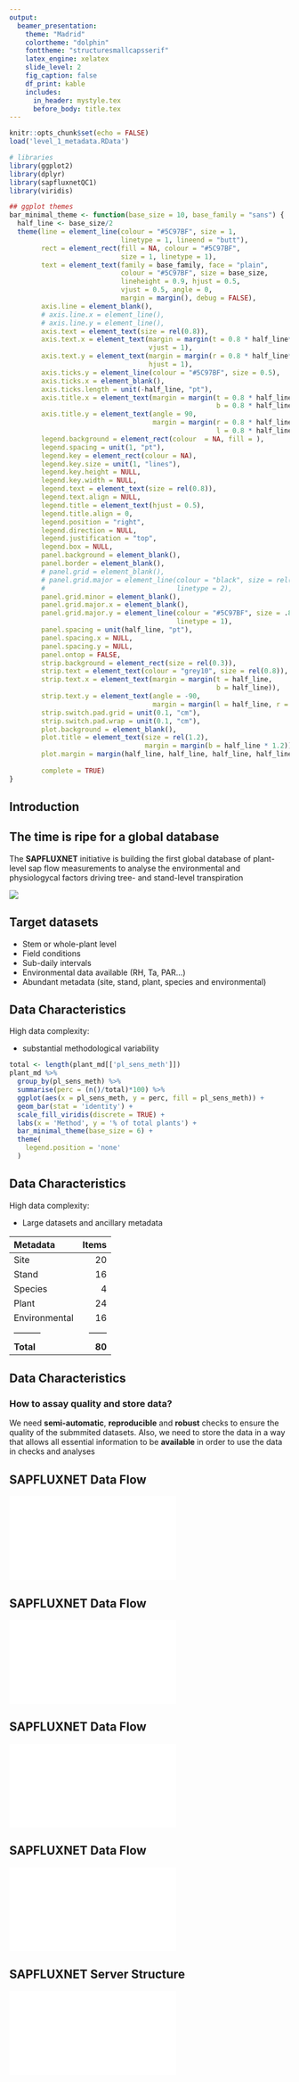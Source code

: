 ```yaml
---
output:
  beamer_presentation:
    theme: "Madrid"
    colortheme: "dolphin"
    fonttheme: "structuresmallcapsserif"
    latex_engine: xelatex
    slide_level: 2
    fig_caption: false
    df_print: kable
    includes:
      in_header: mystyle.tex
      before_body: title.tex
---
```


```r
knitr::opts_chunk$set(echo = FALSE)
load('level_1_metadata.RData')

# libraries
library(ggplot2)
library(dplyr)
library(sapfluxnetQC1)
library(viridis)

## ggplot themes
bar_minimal_theme <- function(base_size = 10, base_family = "sans") {
  half_line <- base_size/2
  theme(line = element_line(colour = "#5C97BF", size = 1,
                            linetype = 1, lineend = "butt"),
        rect = element_rect(fill = NA, colour = "#5C97BF",
                            size = 1, linetype = 1),
        text = element_text(family = base_family, face = "plain",
                            colour = "#5C97BF", size = base_size,
                            lineheight = 0.9, hjust = 0.5,
                            vjust = 0.5, angle = 0,
                            margin = margin(), debug = FALSE),
        axis.line = element_blank(),
        # axis.line.x = element_line(),
        # axis.line.y = element_line(),
        axis.text = element_text(size = rel(0.8)),
        axis.text.x = element_text(margin = margin(t = 0.8 * half_line*2.5),
                                   vjust = 1),
        axis.text.y = element_text(margin = margin(r = 0.8 * half_line*2),
                                   hjust = 1),
        axis.ticks.y = element_line(colour = "#5C97BF", size = 0.5),
        axis.ticks.x = element_blank(),
        axis.ticks.length = unit(-half_line, "pt"),
        axis.title.x = element_text(margin = margin(t = 0.8 * half_line,
                                                    b = 0.8 * half_line/2)),
        axis.title.y = element_text(angle = 90,
                                    margin = margin(r = 0.8 * half_line,
                                                    l = 0.8 * half_line/2)),
        legend.background = element_rect(colour  = NA, fill = ),
        legend.spacing = unit(1, "pt"),
        legend.key = element_rect(colour = NA),
        legend.key.size = unit(1, "lines"),
        legend.key.height = NULL,
        legend.key.width = NULL,
        legend.text = element_text(size = rel(0.8)),
        legend.text.align = NULL,
        legend.title = element_text(hjust = 0.5),
        legend.title.align = 0,
        legend.position = "right",
        legend.direction = NULL,
        legend.justification = "top",
        legend.box = NULL,
        panel.background = element_blank(),
        panel.border = element_blank(),
        # panel.grid = element_blank(),
        # panel.grid.major = element_line(colour = "black", size = rel(0.3),
        #                                 linetype = 2),
        panel.grid.minor = element_blank(),
        panel.grid.major.x = element_blank(),
        panel.grid.major.y = element_line(colour = "#5C97BF", size = .8,
                                          linetype = 1),
        panel.spacing = unit(half_line, "pt"),
        panel.spacing.x = NULL,
        panel.spacing.y = NULL,
        panel.ontop = FALSE,
        strip.background = element_rect(size = rel(0.3)),
        strip.text = element_text(colour = "grey10", size = rel(0.8)),
        strip.text.x = element_text(margin = margin(t = half_line,
                                                    b = half_line)),
        strip.text.y = element_text(angle = -90,
                                    margin = margin(l = half_line, r = half_line)),
        strip.switch.pad.grid = unit(0.1, "cm"),
        strip.switch.pad.wrap = unit(0.1, "cm"),
        plot.background = element_blank(),
        plot.title = element_text(size = rel(1.2),
                                  margin = margin(b = half_line * 1.2)),
        plot.margin = margin(half_line, half_line, half_line, half_line),
        
        complete = TRUE)
}
```

## Introduction

\begin{columns}[T] % align columns
\begin{column}{.42\textwidth}

\includegraphics[height=5cm,width=5cm]{sapflow_diagram.pdf}

\end{column}%
\hfill%
\begin{column}{.54\textwidth}

\vspace{5mm}
Different \textbf{thermodynamic methods} to determine sap flow using heat as a tracer sap movement\\
\vspace{5mm}
Proxy of the movement of water between the soil-plant-atmosphere continuum.\\
\vspace{5mm}
Allows \textbf{upscaling} from stem to plant and landscape level.

\end{column}%
\end{columns}

## The time is ripe for a global database

The **SAPFLUXNET** initiative is building the first global database of
plant-level sap flow measurements to analyse the environmental and physiologycal
factors driving tree- and stand-level transpiration

![](map.png)

## Target datasets

- Stem or whole-plant level
- Field conditions
- Sub-daily intervals
- Environmental data available (RH, Ta, PAR...)
- Abundant metadata (site, stand, plant, species and environmental)

## Data Characteristics

High data complexity:

- substantial methodological variability

```r
total <- length(plant_md[['pl_sens_meth']])
plant_md %>%
  group_by(pl_sens_meth) %>%
  summarise(perc = (n()/total)*100) %>%
  ggplot(aes(x = pl_sens_meth, y = perc, fill = pl_sens_meth)) +
  geom_bar(stat = 'identity') +
  scale_fill_viridis(discrete = TRUE) +
  labs(x = 'Method', y = '% of total plants') +
  bar_minimal_theme(base_size = 6) +
  theme(
    legend.position = 'none'
  )
```

## Data Characteristics

High data complexity:

- Large datasets and ancillary metadata

Metadata | Items
:--------|-----:
Site | 20 
Stand | 16
Species | 4
Plant | 24
Environmental | 16
---------|------
**Total** | **80**

## Data Characteristics

### How to assay quality and store data?

We need **semi-automatic**, **reproducible** and **robust** checks to ensure the quality of
the submmited datasets. Also, we need to store the data in a way that allows
all essential information to be **available** in order to use the data in checks
and analyses

## SAPFLUXNET Data Flow

![](general_schema.pdf)

## SAPFLUXNET Data Flow

![](general_schema_grayed_1.pdf)

## SAPFLUXNET Data Flow

![](general_schema_grayed_2.pdf)

## SAPFLUXNET Data Flow

![](QC1_process.pdf)

## SAPFLUXNET Server Structure

![](server_folders.pdf)